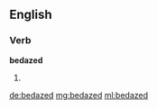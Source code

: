 ==English==

===Verb===
'''bedazed'''

# {{past of|bedaze}}

[[de:bedazed]]
[[mg:bedazed]]
[[ml:bedazed]]